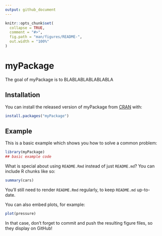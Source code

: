 ```yaml
---
output: github_document
---
```


<!-- README.md is generated from README.Rmd. Please edit that file -->

```r
knitr::opts_chunk$set(
  collapse = TRUE,
  comment = "#>",
  fig.path = "man/figures/README-",
  out.width = "100%"
)
```

# myPackage

<!-- badges: start -->
<!-- badges: end -->

The goal of myPackage is to BLABLABLABLABLABLA

## Installation

You can install the released version of myPackage from [CRAN](https://CRAN.R-project.org) with:

``` r
install.packages("myPackage")
```

## Example

This is a basic example which shows you how to solve a common problem:

```r
library(myPackage)
## basic example code
```

What is special about using `README.Rmd` instead of just `README.md`? You can include R chunks like so:

```r
summary(cars)
```

You'll still need to render `README.Rmd` regularly, to keep `README.md` up-to-date.

You can also embed plots, for example:

```r
plot(pressure)
```

In that case, don't forget to commit and push the resulting figure files, so they display on GitHub!
